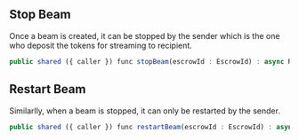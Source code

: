 ## Stop Beam

Once a beam is created, it can be stopped by the sender which is the one who deposit the tokens for streaming to recipient.

```js
public shared ({ caller }) func stopBeam(escrowId : EscrowId) : async Result<BeamStatus, ErrorCode>
```

## Restart Beam

Similarlly, when a beam is stopped, it can only be restarted by the sender.

```js
public shared ({ caller }) func restartBeam(escrowId : EscrowId) : async Result<BeamStatus, ErrorCode>
```
